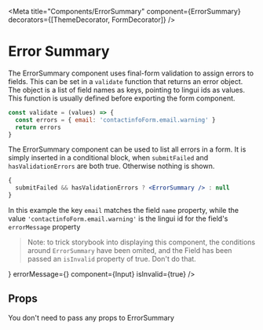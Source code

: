 
<Meta
  title="Components/ErrorSummary"
  component={ErrorSummary}
  decorators={[ThemeDecorator, FormDecorator]}
/>

# Error Summary

The ErrorSummary component uses final-form validation to assign errors to fields. This can be set in a `validate` function that returns an error object. The object is a list of field names as keys, pointing to lingui ids as values. This function is usually defined before exporting the form component.

```jsx
const validate = (values) => {
  const errors = { email: 'contactinfoForm.email.warning' }
  return errors
}
```

The ErrorSummary component can be used to list all errors in a form. It is simply inserted in a conditional block, when `submitFailed` and `hasValidationErrors` are both true. Otherwise nothing is shown.

```jsx
{
  submitFailed && hasValidationErrors ? <ErrorSummary /> : null
}
```

In this example the key `email` matches the field `name` property, while the value `'contactinfoForm.email.warning'` is the lingui id for the field's `errorMessage` property

> Note: to trick storybook into displaying this component, the conditions around `ErrorSummary` have been omited, and the Field has been passed an `isInvalid` property of true. Don't do that.

<Preview>
  <Story name="Error Summary">
    <Stack as="form" shouldWrapChildren spacing={8}>
      <ErrorSummary />
      <Field
        name="email"
        label={<Trans id="contactinfoPage.emailAddress" />}
        errorMessage={<Trans id="contactinfoForm.email.warning" />}
        component={Input}
        isInvalid={true}
      />
    </Stack>
  </Story>
</Preview>

## Props

You don't need to pass any props to ErrorSummary
